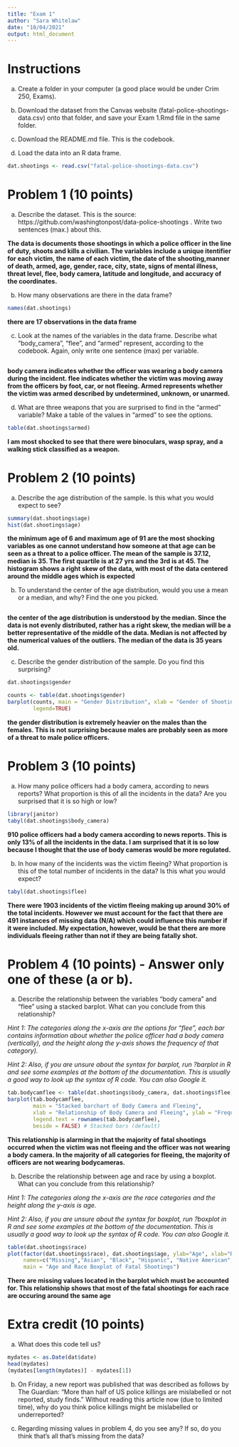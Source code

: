 ```yaml
---
title: "Exam 1"
author: "Sara Whitelaw"
date: "10/04/2021"
output: html_document
---
```



# Instructions

a. Create a folder in your computer (a good place would be under Crim 250, Exams). 

b. Download the dataset from the Canvas website (fatal-police-shootings-data.csv) onto that folder, and save your Exam 1.Rmd file in the same folder.

c. Download the README.md file. This is the codebook. 

d. Load the data into an R data frame.
```r

dat.shootings <- read.csv("fatal-police-shootings-data.csv")

```


# Problem 1 (10 points)

a. Describe the dataset. This is the source: https://github.com/washingtonpost/data-police-shootings . Write two sentences (max.) about this.

__The data is documents those shootings in which a police officer in the line of duty, shoots and kills a civilian. The variables include a unique itentifier for each victim,  the name of each victim, the date of the shooting,manner of death, armed, age, gender, race, city, state, signs of mental illness, threat level, flee, body camera, latitude and longitude, and accuracy of the coordinates.__

b. How many observations are there in the data frame?
```r
names(dat.shootings)

```

__there are 17 observations in the data frame__

c. Look at the names of the variables in the data frame. Describe what "body_camera", "flee", and "armed" represent, according to the codebook. Again, only write one sentence (max) per variable.
```r

```

__body camera indicates whether the officer was wearing a body camera during the incident. flee indicates whether the victim was moving away from the officers by foot, car, or not fleeing. Armed represents whether the victim was armed described by undetermined, unknown, or unarmed.__

d. What are three weapons that you are surprised to find in the "armed" variable? Make a table of the values in "armed" to see the options.
```r
table(dat.shootings$armed)
```

__I am most shocked to see that there were binoculars, wasp spray, and a walking stick classified as a weapon.__

# Problem 2 (10 points)

a. Describe the age distribution of the sample. Is this what you would expect to see?
```r
summary(dat.shootings$age)
hist(dat.shootings$age)
```

__the minimum age of 6 and maximum age of 91 are the most shocking variables as one cannot understand how someone at that age can be seen as a threat to a police officer. The mean of the sample is 37.12, median is 35. The first quartile is at 27 yrs and the 3rd is at 45. The histogram shows a right skew of the data, with most of the data centered around the middle ages which is expected__

b. To understand the center of the age distribution, would you use a mean or a median, and why? Find the one you picked.
```r

```

__the center of the age distribution is understood by the median. Since the data is not evenly distributed, rather has a right skew, the median will be a better representative of the middle of the data. Median is not affected by the numerical values of the outliers. The median of the data is 35 years old.__

c. Describe the gender distribution of the sample. Do you find this surprising?
```r
dat.shootings$gender

counts <- table(dat.shootings$gender)
barplot(counts, main = "Gender Distribution", xlab = "Gender of Shootings", col=c("red", "blue"),
        legend=TRUE)
```

__the gender distribution is extremely heavier on the males than the females. This is not surprising because males are probably seen as more of a threat to male police officers.__


# Problem 3 (10 points)

a. How many police officers had a body camera, according to news reports? What proportion is this of all the incidents in the data? Are you surprised that it is so high or low?

```r
library(janitor)
tabyl(dat.shootings$body_camera)
```

__910 police officers had a body camera according to news reports. This is only 13% of all the incidents in the data. I am surprised that it is so low because I thought that the use of body cameras would be more regulated. __

b. In  how many of the incidents was the victim fleeing? What proportion is this of the total number of incidents in the data? Is this what you would expect?
```r
tabyl(dat.shootings$flee)
```

__There were 1903 incidents of the victim fleeing making up around 30% of the total incidents. However we must account for the fact that there are 491 instances of missing data (N/A) which could influence this number if it were included. My expectation, however, would be that there are more individuals fleeing rather than not if they are being fatally shot.__


# Problem 4 (10 points) -  Answer only one of these (a or b).

a. Describe the relationship between the variables "body camera" and "flee" using a stacked barplot. What can you conclude from this relationship? 

*Hint 1: The categories along the x-axis are the options for "flee", each bar contains information about whether the police officer had a body camera (vertically), and the height along the y-axis shows the frequency of that category).*

*Hint 2: Also, if you are unsure about the syntax for barplot, run ?barplot in R and see some examples at the bottom of the documentation. This is usually a good way to look up the syntax of R code. You can also Google it.*


```r
tab.bodycamflee <- table(dat.shootings$body_camera, dat.shootings$flee)
barplot(tab.bodycamflee,
        main = "Stacked barchart of Body Camera and Fleeing",
        xlab = "Relationship of Body Camera and Fleeing", ylab = "Frequency",
        legend.text = rownames(tab.bodycamflee),
        beside = FALSE) # Stacked bars (default)

```

__This relationship is alarming in that the majority of fatal shootings occurred when the victim was not fleeing and the officer was not wearing a body camera. In the majority of all categories for fleeing, the majority of officers are not wearing bodycameras.__

b. Describe the relationship between age and race by using a boxplot. What can you conclude from this relationship? 

*Hint 1: The categories along the x-axis are the race categories and the height along the y-axis is age.* 

*Hint 2: Also, if you are unsure about the syntax for boxplot, run ?boxplot in R and see some examples at the bottom of the documentation. This is usually a good way to look up the syntax of R code. You can also Google it.*


```r
table(dat.shootings$race)
plot(factor(dat.shootings$race), dat.shootings$age, ylab="Age", xlab="Race",
     names=c("Missing","Asian", "Black", "Hispanic", "Native American", "Other", "White"),
     main = "Age and Race Boxplot of Fatal Shootings")
```

__There are missing values located in the barplot which must be accounted for. This relationship shows that most of the fatal shootings for each race are occuring around the same age__


# Extra credit (10 points)

a. What does this code tell us? 

```r
mydates <- as.Date(dat$date)
head(mydates)
(mydates[length(mydates)] - mydates[1])
```

b. On Friday, a new report was published that was described as follows by The Guardian: "More than half of US police killings are mislabelled or not reported, study finds." Without reading this article now (due to limited time), why do you think police killings might be mislabelled or underreported?

c. Regarding missing values in problem 4, do you see any? If so, do you think that's all that's missing from the data?



